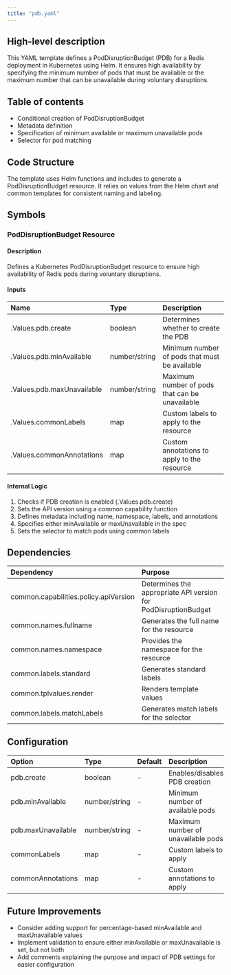 ```yaml
---
title: "pdb.yaml"
---
```


## High-level description
This YAML template defines a PodDisruptionBudget (PDB) for a Redis deployment in Kubernetes using Helm. It ensures high availability by specifying the minimum number of pods that must be available or the maximum number that can be unavailable during voluntary disruptions.

## Table of contents
- Conditional creation of PodDisruptionBudget
- Metadata definition
- Specification of minimum available or maximum unavailable pods
- Selector for pod matching

## Code Structure
The template uses Helm functions and includes to generate a PodDisruptionBudget resource. It relies on values from the Helm chart and common templates for consistent naming and labeling.

## Symbols

### PodDisruptionBudget Resource
#### Description
Defines a Kubernetes PodDisruptionBudget resource to ensure high availability of Redis pods during voluntary disruptions.

#### Inputs
| Name | Type | Description |
|:-----|:-----|:------------|
| .Values.pdb.create | boolean | Determines whether to create the PDB |
| .Values.pdb.minAvailable | number/string | Minimum number of pods that must be available |
| .Values.pdb.maxUnavailable | number/string | Maximum number of pods that can be unavailable |
| .Values.commonLabels | map | Custom labels to apply to the resource |
| .Values.commonAnnotations | map | Custom annotations to apply to the resource |

#### Internal Logic
1. Checks if PDB creation is enabled (.Values.pdb.create)
2. Sets the API version using a common capability function
3. Defines metadata including name, namespace, labels, and annotations
4. Specifies either minAvailable or maxUnavailable in the spec
5. Sets the selector to match pods using common labels

## Dependencies
| Dependency | Purpose |
|:-----------|:--------|
| common.capabilities.policy.apiVersion | Determines the appropriate API version for PodDisruptionBudget |
| common.names.fullname | Generates the full name for the resource |
| common.names.namespace | Provides the namespace for the resource |
| common.labels.standard | Generates standard labels |
| common.tplvalues.render | Renders template values |
| common.labels.matchLabels | Generates match labels for the selector |

## Configuration
| Option | Type | Default | Description |
|:-------|:-----|:--------|:------------|
| pdb.create | boolean | - | Enables/disables PDB creation |
| pdb.minAvailable | number/string | - | Minimum number of available pods |
| pdb.maxUnavailable | number/string | - | Maximum number of unavailable pods |
| commonLabels | map | - | Custom labels to apply |
| commonAnnotations | map | - | Custom annotations to apply |

## Future Improvements
- Consider adding support for percentage-based minAvailable and maxUnavailable values
- Implement validation to ensure either minAvailable or maxUnavailable is set, but not both
- Add comments explaining the purpose and impact of PDB settings for easier configuration